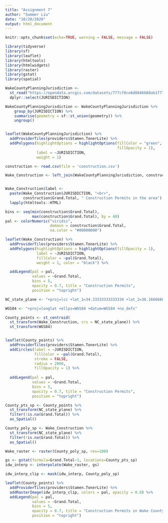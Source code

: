 ```yaml
---
title: "Assignment 7"
author: "Summer Liu"
date: "10/28/2020"
output: html_document
---
```


```r
knitr::opts_chunk$set(echo=TRUE, warning = FALSE, message = FALSE)
```

```r
library(tidyverse)
library(sf)
library(leaflet)
library(htmltools)
library(htmlwidgets)
library(raster)
library(gstat)
library(spatial)
```

```r
WakeCountyPlanningJurisdiction <-
  st_read("https://opendata.arcgis.com/datasets/777cf0ce6d0846688ab1f77534e72510_1.geojson", quiet = TRUE) %>%
  dplyr::select(JURISDICTION)

WakeCountyPlanningJurisdiction <- WakeCountyPlanningJurisdiction %>% 
    group_by(JURISDICTION) %>%
    summarise(geometry = sf::st_union(geometry)) %>%
    ungroup()


leaflet(WakeCountyPlanningJurisdiction) %>%
  addProviderTiles(providers$Stamen.TonerLite) %>%
  addPolygons(highlightOptions = highlightOptions(fillColor = "green", 
                                                  fillOpacity = 1),
              label = ~JURISDICTION, 
              weight = 1) 

```


```r
construction <- read.csv(file = 'construction.csv')
```


```r
Wake_Construction <- left_join(WakeCountyPlanningJurisdiction, construction, by="JURISDICTION")


Wake_Construction$label <- 
  paste(Wake_Construction$JURISDICTION, "<br>",
        construction$Grand.Total, " Construction Permits in the area") %>% 
  lapply(htmltools::HTML)

bins <- seq(min(construction$Grand.Total),
            max(construction$Grand.Total), by = 40)
pal <- colorNumeric("viridis", 
                    domain = construction$Grand.Total,
                    na.color = "#00000000") 

leaflet(Wake_Construction) %>%
  addProviderTiles(providers$Stamen.TonerLite) %>%
  addPolygons(highlightOptions = highlightOptions(fillOpacity = 1),
              label = ~JURISDICTION,
              fillColor = ~pal(Grand.Total),
              weight = 1, color = "black") %>%

  addLegend(pal = pal, 
            values = ~Grand.Total,
            bins = 5,
            opacity = 0.7, title = "Construction Permits",
            position = "topright")  
```


```r
NC_state_plane <- "+proj=lcc +lat_1=34.33333333333334 +lat_2=36.16666666666666 +lat_0=33.75 +lon_0=-79 +x_0=609601.22 +y_0=0 +ellps=GRS80 +datum=NAD83 +units=m +no_defS"

WGS84 <- "+proj=longlat +ellps=WGS84 +datum=WGS84 +no_defs"

County_points <- st_centroid(
  st_transform(Wake_Construction, crs = NC_state_plane)) %>% 
  st_transform(WGS84)


leaflet(County_points) %>% 
  addProviderTiles(providers$Stamen.TonerLite) %>%
  addCircles(label = ~JURISDICTION,
             fillColor = ~pal(Grand.Total),
             stroke = FALSE, 
             radius = 2000, 
             fillOpacity = 1) %>% 
              
  addLegend(pal = pal, 
            values = ~Grand.Total,
            bins = 5,
            opacity = 0.7, title = "Construction Permits",
            position = "topright")  
```

```r
County_pts_sp <- County_points %>%
  st_transform(NC_state_plane) %>%
  filter(!is.na(Grand.Total)) %>% 
  as_Spatial()

County_poly_sp <- Wake_Construction %>%
  st_transform(NC_state_plane) %>%
  filter(!is.na(Grand.Total)) %>% 
  as_Spatial()
```


```r
Wake_raster <- raster(County_poly_sp, res=100)
```


```r
gs <- gstat(formula=Grand.Total~1, locations=County_pts_sp)
idw_interp <- interpolate(Wake_raster, gs)

idw_interp_clip <- mask(idw_interp, County_poly_sp) 
```


```r
leaflet(County_points) %>%
  addProviderTiles(providers$Stamen.TonerLite) %>%
  addRasterImage(idw_interp_clip, colors = pal, opacity = 0.8) %>% 
  addLegend(pal = pal, 
            values = ~Grand.Total,
            bins = 5,
            opacity = 0.7, title = "Construction Permits in Wake County",
            position = "topright")
```














